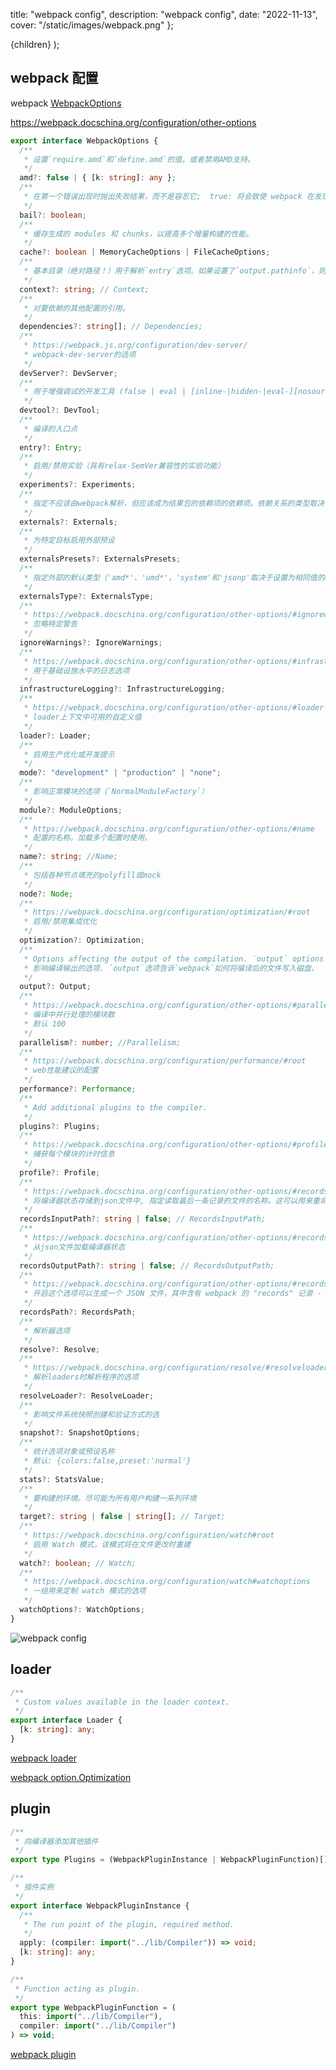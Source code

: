   title: "webpack config",
  description: "webpack config",
  date: "2022-11-13",
  cover: "/static/images/webpack.png"
};

  <MDXContentCom meta={meta}>{children}</MDXContentCom>
);

## webpack 配置

webpack [WebpackOptions](https://sourcegraph.com/github.com/webpack/webpack@main/-/blob/declarations/WebpackOptions.d.ts)

https://webpack.docschina.org/configuration/other-options

```ts
export interface WebpackOptions {
  /**
   * 设置`require.amd`和`define.amd`的值。或者禁用AMD支持。
   */
  amd?: false | { [k: string]: any };
  /**
   * 在第一个错误出现时抛出失败结果，而不是容忍它;  true: 将会致使 webpack 在发现错误时尽快退出。
   */
  bail?: boolean;
  /**
   * 缓存生成的 modules 和 chunks，以提高多个增量构建的性能。
   */
  cache?: boolean | MemoryCacheOptions | FileCacheOptions;
  /**
   * 基本目录（绝对路径！）用于解析`entry`选项。如果设置了`output.pathinfo`，则包含的pathinfo将缩短到此目录。
   */
  context?: string; // Context;
  /**
   * 对要依赖的其他配置的引用。
   */
  dependencies?: string[]; // Dependencies;
  /**
   * https://webpack.js.org/configuration/dev-server/
   * webpack-dev-server的选项
   */
  devServer?: DevServer;
  /**
   * 用于增强调试的开发工具 (false | eval | [inline-|hidden-|eval-][nosources-][cheap-[module-]]source-map).
   */
  devtool?: DevTool;
  /**
   * 编译的入口点
   */
  entry?: Entry;
  /**
   * 启用/禁用实验（具有relax-SemVer兼容性的实验功能）
   */
  experiments?: Experiments;
  /**
   * 指定不应该由webpack解析，但应该成为结果包的依赖项的依赖项。依赖关系的类型取决于`output.libraryTarget`。
   */
  externals?: Externals;
  /**
   * 为特定目标启用外部预设
   */
  externalsPresets?: ExternalsPresets;
  /**
   * 指定外部的默认类型（'amd*'、'umd*'，'system'和'jsonp'取决于设置为相同值的output.libraryTarget）。
   */
  externalsType?: ExternalsType;
  /**
   * https://webpack.docschina.org/configuration/other-options/#ignorewarnings
   * 忽略特定警告
   */
  ignoreWarnings?: IgnoreWarnings;
  /**
   * https://webpack.docschina.org/configuration/other-options/#infrastructurelogging
   * 用于基础设施水平的日志选项
   */
  infrastructureLogging?: InfrastructureLogging;
  /**
   * https://webpack.docschina.org/configuration/other-options/#loader
   * loader上下文中可用的自定义值
   */
  loader?: Loader;
  /**
   * 启用生产优化或开发提示
   */
  mode?: "development" | "production" | "none";
  /**
   * 影响正常模块的选项（`NormalModuleFactory`）
   */
  module?: ModuleOptions;
  /**
   * https://webpack.docschina.org/configuration/other-options/#name
   * 配置的名称。加载多个配置时使用。
   */
  name?: string; //Name;
  /**
   * 包括各种节点填充的polyfill或mock
   */
  node?: Node;
  /**
   * https://webpack.docschina.org/configuration/optimization/#root
   * 启用/禁用集成优化
   */
  optimization?: Optimization;
  /**
   * Options affecting the output of the compilation. `output` options tell webpack how to write the compiled files to disk.
   * 影响编译输出的选项. `output`选项告诉`webpack`如何将编译后的文件写入磁盘。
   */
  output?: Output;
  /**
   * https://webpack.docschina.org/configuration/other-options/#parallelism
   * 编译中并行处理的模块数
   * 默认 100
   */
  parallelism?: number; //Parallelism;
  /**
   * https://webpack.docschina.org/configuration/performance/#root
   * web性能建议的配置
   */
  performance?: Performance;
  /**
   * Add additional plugins to the compiler.
   */
  plugins?: Plugins;
  /**
   * https://webpack.docschina.org/configuration/other-options/#profile
   * 捕获每个模块的计时信息
   */
  profile?: Profile;
  /**
   * https://webpack.docschina.org/configuration/other-options/#recordsinputpath
   * 将编译器状态存储到json文件中, 指定读取最后一条记录的文件的名称。这可以用来重命名一个记录文件
   */
  recordsInputPath?: string | false; // RecordsInputPath;
  /**
   * https://webpack.docschina.org/configuration/other-options/#recordsoutputpath
   * 从json文件加载编译器状态
   */
  recordsOutputPath?: string | false; // RecordsOutputPath;
  /**
   * https://webpack.docschina.org/configuration/other-options/#recordspath
   * 开启这个选项可以生成一个 JSON 文件，其中含有 webpack 的 "records" 记录 - 即「用于存储跨多次构建(across multiple builds)的模块标识符」的数据片段。可以使用此文件来跟踪在每次构建之间的模块变化。只要简单的设置一下路径,就可以生成这个 JSON 文件
   */
  recordsPath?: RecordsPath;
  /**
   * 解析器选项
   */
  resolve?: Resolve;
  /**
   * https://webpack.docschina.org/configuration/resolve/#resolveloader
   * 解析loaders时解析程序的选项
   */
  resolveLoader?: ResolveLoader;
  /**
   * 影响文件系统快照创建和验证方式的选
   */
  snapshot?: SnapshotOptions;
  /**
   * 统计选项对象或预设名称
   * 默认: {colors:false,preset:'normal'}
   */
  stats?: StatsValue;
  /**
   * 要构建的环境。尽可能为所有用户构建一系列环境
   */
  target?: string | false | string[]; // Target;
  /**
   * https://webpack.docschina.org/configuration/watch#root
   * 启用 Watch 模式，该模式将在文件更改时重建
   */
  watch?: boolean; // Watch;
  /**
   * https://webpack.docschina.org/configuration/watch#watchoptions
   * 一组用来定制 watch 模式的选项
   */
  watchOptions?: WatchOptions;
}
```

![webpack config](/static/images/webpack.config.png)

## loader

```ts
/**
 * Custom values available in the loader context.
 */
export interface Loader {
  [k: string]: any;
}
```

[webpack loader](/blog/webpack/loaders)

[webpack option.Optimization](/blog/webpack/options-Optimization)

## plugin

```ts
/**
 * 向编译器添加其他插件
 */
export type Plugins = (WebpackPluginInstance | WebpackPluginFunction)[];

/**
 * 插件实例
 */
export interface WebpackPluginInstance {
  /**
   * The run point of the plugin, required method.
   */
  apply: (compiler: import("../lib/Compiler")) => void;
  [k: string]: any;
}

/**
 * Function acting as plugin.
 */
export type WebpackPluginFunction = (
  this: import("../lib/Compiler"),
  compiler: import("../lib/Compiler")
) => void;
```

[webpack plugin](/blog/webpack/plugins)
